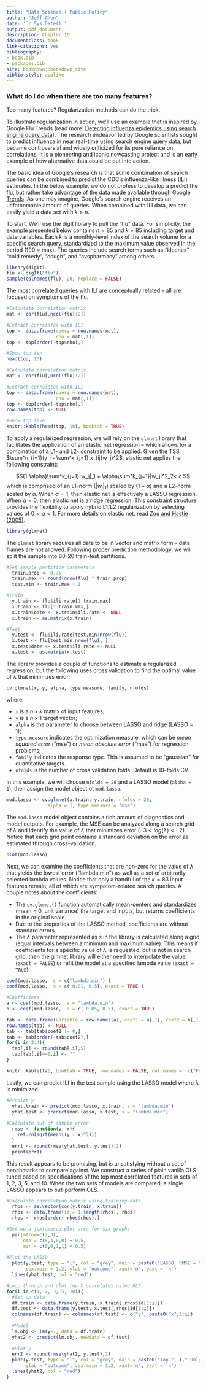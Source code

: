 ```yaml
--- 
title: "Data Science + Public Policy"
author: "Jeff Chen"
date: '`r Sys.Date()`'
output: pdf_document
description: Chapter 10
documentclass: book
link-citations: yes
bibliography:
- book.bib
- packages.bib
site: bookdown::bookdown_site
biblio-style: apalike
---
```



### What do I do when there are too many features? 

Too many features? Regularization methods can do the trick.

To illustrate regularization in action, we'll use an example that is inspired by Google Flu Trends (read more: [Detecting influenza epidemics using search engine query data](http://static.googleusercontent.com/media/research.google.com/en/us/archive/papers/detecting-influenza-epidemics.pdf)). The research endeavor led by Google scientists sought to predict influenza in near real-time using search engine query data, but became controversial and widely criticized for its pure reliance on correlations. It is a pioneering and iconic nowcasting project and is an early example of how alternative data could be put into action. 

The basic idea of Google's research is that some combination of search queries can be combined to predict the CDC's influenza-like illness (ILI) estimates. In the below example, we do not profess to develop a predict the flu, but rather take advantage of the data made available through [Google Trends](https://trends.google.com/trends/). As one may imagine, Google's search engine receives an unfathomable amount of queries. When combined with ILI data, we can easily yield a data set with $k > n$. 



To start, We'll use the digIt library to pull the "flu" data. For simplicity, the example presented below contains $n = 85$ and $k = 85$ including target and date variables. Each $k$ is a monthly-level index of the search volume for a specific search query, standardized to the maximum value observed in the period (100 = max). The queries include search terms such as "kleenex", "cold remedy", "cough", and "cvspharmacy" among others. 

```r
library(digIt)
flu <- digIt("flu")
sample(colnames(flu), 20, replace = FALSE)
```

The most correlated queries with ILI are conceptually related -- all are focused on symptoms of the flu.

```r
#Calculate correlation matrix
mat <- cor(flu[,ncol(flu):2])

#Extract correlates with ILI
top <- data.frame(query = row.names(mat), 
                  rho = mat[,1])
top <- top[order(-top$rho),]

#Show top ten
head(top, 10)
```
```r
#Calculate correlation matrix
mat <- cor(flu[,ncol(flu):2])

#Extract correlates with ILI
top <- data.frame(query = row.names(mat), 
                  rho = mat[,1])
top <- top[order(-top$rho),]
row.names(top) <- NULL

#Show top five
knitr::kable(head(top, 10), booktab = TRUE)
```

To apply a regularized regression, we will rely on the `glmnet` library that facilitates the application of an elastic net regression -- which allows for a combination of a L1- and L2- constraint to be applied. Given the TSS $\sum^n_{i=1}(y_i - \sum^k_{j=1} x_{ij}w_j)^2$, elastic net applies the following constraint:

$$(1-\alpha)\sum^k_{j=1}|w_j|_1 + \alpha\sum^k_{j=1}|w_j|^2_2< c $$
which is comprised of an L1-norm ($|w_j|_1$) scaled by $(1-\alpha)$ and a L2-norm scaled by $\alpha$. When $\alpha = 1$, then elastic net is effectively a LASSO regression. When $\alpha = 0$, then elastic net is a ridge regression. This constraint structure provides the flexibility to apply hybrid L1/L2 regularization by selecting values of $0 < \alpha < 1$. For more details on elastic net, read [Zou and Hastie (2005)](http://www.stat.washington.edu/courses/stat527/s13/readings/zouhastie05.pdf).

```r
library(glmnet)
```

The `glmnet` library requires all data to be in vector and matrix form -- data frames are not allowed. Following proper prediction methodology, we will split the sample into 80-20 train-test partitions.
```r
#Set sample partition parameters
  train.prop <- 0.75
  train.max <- round(nrow(flu) * train.prop)
  test.min <- train.max + 1

#Train
  y.train <- flu$ili.rate[1:train.max]
  x.train <- flu[1:train.max,]
  x.train$date <- x.train$ili.rate <- NULL
  x.train <- as.matrix(x.train)

#Test
  y.test <- flu$ili.rate[test.min:nrow(flu)]
  x.test <- flu[test.min:nrow(flu), ]
  x.test$date <- x.test$ili.rate <- NULL
  x.test <- as.matrix(x.test)
```

The library provides a couple of functions to estimate a regularized regression, but the following uses cross validation to find the optimal value of $\lambda$ that minimizes error:

`cv.glmnet(x, y, alpha, type.measure, family, nfolds)`

where: 

- `x` is a $n \times k$ matrix of input features;
- `y` is a $n \times 1$ target vector;
- `alpha` is the parameter to choose between LASSO and ridge (LASSO = 1);
- `type.measure` indicates the optimization measure, which can be _mean squared error_ ("mse") or _mean absolute error_ ("mae") for regression problems;
- `family` indicates the response type. This is assumed to be "gaussian" for quantitative targets.
- `nfolds` is the number of cross validation folds. Default is 10-folds CV.

In this example, we will choose `nfolds = 20` and a LASSO model (`alpha = 1`), then assign the model object ot `mod.lasso`.

```r

mod.lasso <- cv.glmnet(x.train, y.train, nfolds = 20,
               alpha = 1, type.measure = "mse")

```

The `mod.lasso` model object contains a rich amount of diagnostics and model outputs. For example, the MSE can be analyzed along a search grid of $\lambda$ and identify the value of $\lambda$ that minimizes error ($-3 < log(\lambda) < -2$). Notice that each grid point contains a standard deviation on the error as estimated through cross-validation. 
```r
plot(mod.lasso)
```

Next, we can examine the coefficients that are non-zero for the value of $\lambda$ that yields the lowest error ("lambda.min") as well as a set of arbitrarily selected lambda values. Notice that only a handful of the $k =83$ input features remain, all of which are sympotom-related search queries. A couple notes about the coefficients:

- The `cv.glmnet()` function automatically  mean-centers and standardizes (mean = 0, unit variance) the target and inputs, but returns coefficients in the original scale.
- Due to the properties of the LASSO method, coefficients are without standard errors.
- The $\lambda$ parameter represented as _s_ in the library is calculated along a grid (equal intervals between a minimum and maximum value). This means if coefficients for a specific value of $\lambda$ is requested, but is not in search grid, then the glmnet library will either need to interpolate the value (`exact = FALSE`) or refit the model at a specified lambda value (`exact = TRUE`).

```r
coef(mod.lasso,  s = c("lambda.min") )
coef(mod.lasso,  s = c( 0.01, 0.5), exact = TRUE )
```
```r
#Coefficiets
a <- coef(mod.lasso,  s = "lambda.min")
b <- coef(mod.lasso,  s = c( 0.05, 0.5), exact = TRUE)

tab <- data.frame(Variable = row.names(a), coef1 = a[,1], coef2 = b[,1], coef3 = b[,2])
row.names(tab) <- NULL
tab <- tab[tab$coef2 != 0,]
tab <- tab[order(-tab$coef2),]
for(i in 2:4){
  tab[,i] <- round(tab[,i],5)
  tab[tab[,i]==0,i] <- ""
}

knitr::kable(tab, booktab = TRUE, row.names = FALSE, col.names =  c("Feature", paste0("Lambda Min = ", round(mod.lasso$lambda.min, 3)), "Lambda = 0.05", "Lambda = 0.5"))
```

Lastly, we can predict ILI in the test sample using the LASSO model where $\lambda$ is minimized.

```r
#Predict y
  yhat.train <- predict(mod.lasso, x.train, s = "lambda.min")
  yhat.test <- predict(mod.lasso, x.test, s = "lambda.min")
  
#Calculate out of sample error
  rmse <- function(y, x){
    return(sqrt(mean((y - x)^2)))
  }
  err1 <- round(rmse(yhat.test, y.test),2)
  print(err1)
```

This result appears to be promising, but is unsatisfying without a set of benchmarks to compare against. We construct a series of plain vanilla OLS tuned based on specifications of the top most correlated features in sets of 1, 2, 3, 5, and 10. When the two sets of models are compared, a single LASSO appears to out-perform OLS.

```r

#Calculate correlation matrix using training data
  rhos <- as.vector(cor(y.train, x.train))
  rhos <- data.frame(id = 1:length(rhos), rhos)
  rhos <- rhos[order(-rhos$rhos),]

#Set up a juxtaposed plot area for six graphs
  par(mfrow=c(2,3), 
      oma = c(5,4,0,0) + 0.5,
      mar = c(0,0,1,1) + 0.5)
  
#Plot the LASSO
  plot(y.test, type = "l", col = "grey", main = paste0("LASSO: RMSE = ", err1), 
       cex.main = 1.2, ylab = "outcome", xaxt='n', yaxt = 'n')
  lines(yhat.test, col = "red")

#Loop through and plot top X correlates using OLS
for(i in c(1, 2, 3, 5, 10)){
  #Set up data
  df.train <- data.frame(y.train, x.train[,rhos$id[1:i]])
  df.test <- data.frame(y.test, x.test[,rhos$id[1:i]])
  colnames(df.train) <- colnames(df.test) <- c("y", paste0("x",1:i))
  
  #Model
  lm.obj <- lm(y~., data = df.train)
  yhat2 <- predict(lm.obj, newdata = df.test)
  
  #Plot y
  err2 <- round(rmse(yhat2, y.test),2)
  plot(y.test, type = "l", col = "grey", main = paste0("Top ", i," Only: RMSE = ", err2), 
       ylab = "outcome", cex.main = 1.2, xaxt='n', yaxt = 'n')
  lines(yhat2, col = "red")
}

```
